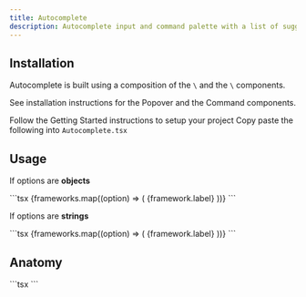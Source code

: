 ```yaml
---
title: Autocomplete
description: Autocomplete input and command palette with a list of suggestions.
---
```


<ComponentDemo name="Autocomplete" />

## <HeaderLink href="#installation">Installation</HeaderLink>

<Steps id="installation">
<Step>
Autocomplete is built using a composition of the <Code>\<Popover /></Code> and the <Code>\<Command /></Code> components.

See installation instructions for the <Link href="/docs/components/Popover">Popover</Link> and the <Link href="/docs/components/Command">Command</Link> components.

</Step>
<Step className="inline-flex items-center gap-2 [&>p]:mt-0">
  Follow the
  <Link href={"/docs/getting-started"}>Getting Started</Link>
  instructions to setup your project
</Step>
<Step>
  Copy paste the following into <Code>Autocomplete.tsx</Code>
</Step>
<ComponentSource name="Autocomplete" />

</Steps>

## <HeaderLink href="#usage">Usage</HeaderLink>

If options are **objects**

<CodeBlock id="usage">
  ```tsx
  <Autocomplete options={options} label="label">
    <AutocompleteTrigger>
      <AutocompleteValue />
    </AutocompleteTrigger>
    <AutocompleteContent>
      {frameworks.map((option) => (
        <AutocompleteItem key={options.value} value={option}>
          {framework.label}
        </AutocompleteItem>
      ))}
    </AutocompleteContent>
  </Autocomplete>
  ```
</CodeBlock>

If options are **strings**

<CodeBlock id="usage">
  ```tsx
  <Autocomplete options={options}>
    <AutocompleteTrigger>
      <AutocompleteValue />
    </AutocompleteTrigger>
    <AutocompleteContent>
      {frameworks.map((option) => (
        <AutocompleteItem key={options} value={option}>
          {framework.label}
        </AutocompleteItem>
      ))}
    </AutocompleteContent>
  </Autocomplete>
  ```
</CodeBlock>

## <HeaderLink href="#anatomy">Anatomy</HeaderLink>

<CodeBlock id="anatomy">
  ```tsx
  <Autocomplete>
    <AutocompleteTrigger>
      <AutocompleteValue />
    </AutocompleteTrigger>
    <AutocompleteContent>
      <AutocompleteItem></AutocompleteItem>
    </AutocompleteContent>
  </Autocomplete>
  ```
</CodeBlock>
